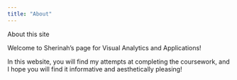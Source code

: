 ```yaml
---
title: "About"
---
```


About this site

Welcome to Sherinah’s page for Visual Analytics and Applications!

In this website, you will find my attempts at completing the coursework, and I hope you will find it informative and aesthetically pleasing!
